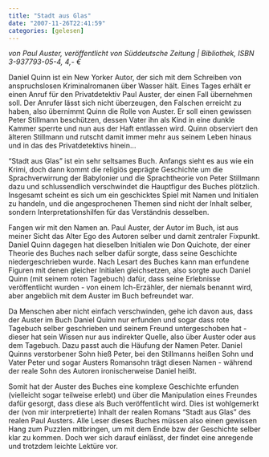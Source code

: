 ```yaml
---
title: "Stadt aus Glas"
date: "2007-11-26T22:41:59"
categories: [gelesen]
---
```


*von Paul Auster,
veröffentlicht von Süddeutsche Zeitung | Bibliothek, ISBN 3-937793-05-4, 4,- €*

Daniel Quinn ist ein New Yorker Autor, der sich mit dem Schreiben von anspruchslosen Kriminalromanen über Wasser hält. Eines Tages erhält er einen Anruf für den Privatdetektiv Paul Auster, der einen Fall übernehmen soll. Der Anrufer lässt sich nicht überzeugen, den Falschen erreicht zu haben, also übernimmt Quinn die Rolle von Auster. Er soll einen gewissen Peter Stillmann beschützen, dessen Vater ihn als Kind in eine dunkle Kammer sperrte und nun aus der Haft entlassen wird. Quinn observiert den älteren Stillmann und rutscht damit immer mehr aus seinem Leben hinaus und in das des Privatdetektivs hinein...

"Stadt aus Glas" ist ein sehr seltsames Buch. Anfangs sieht es aus wie ein Krimi, doch dann kommt die religiös geprägte Geschichte um die Sprachverwirrung der Babylonier und die Sprachtheorie von Peter Stillmann dazu und schlussendlich verschwindet die Hauptfigur des Buches plötzlich. Insgesamt scheint es sich um ein geschicktes Spiel mit Namen und Initialen zu handeln, und die angesprochenen Themen sind nicht der Inhalt selber, sondern Interpretationshilfen für das Verständnis desselben.

Fangen wir mit den Namen an. Paul Auster, der Autor im Buch, ist aus meiner Sicht das Alter Ego des Autoren selber und damit zentraler Fixpunkt. Daniel Quinn dagegen hat dieselben Initialen wie Don Quichote, der einer Theorie des Buches nach selber dafür sorgte, dass seine Geschichte niedergeschrieben wurde. Nach Lesart des Buches kann man erfundene Figuren mit denen gleicher Initialen gleichsetzen, also sorgte auch Daniel Quinn (mit seinem roten Tagebuch) dafür, dass seine Erlebnisse veröffentlicht wurden - von einem Ich-Erzähler, der niemals benannt wird, aber angeblich mit dem Auster im Buch befreundet war.

Da Menschen aber nicht einfach verschwinden, gehe ich davon aus, dass der Auster im Buch Daniel Quinn nur erfunden und sogar dass rote Tagebuch selber geschrieben und seinem Freund untergeschoben hat - dieser hat sein Wissen nur aus indirekter Quelle, also über Auster oder aus dem Tagebuch. Dazu passt auch die Häufung der Namen Peter. Daniel Quinns verstorbener Sohn hieß Peter, bei den Stillmanns heißen Sohn und Vater Peter und sogar Austers Romansohn trägt diesen Namen - während der reale Sohn des Autoren ironischerweise Daniel heißt.

Somit hat der Auster des Buches eine komplexe Geschichte erfunden (vielleicht sogar teilweise erlebt) und über die Manipulation eines Freundes dafür gesorgt, dass diese als Buch veröffentlicht wird. Dies ist wohlgemerkt der (von mir interpretierte) Inhalt der realen Romans "Stadt aus Glas" des realen Paul Austers. Alle Leser dieses Buches müssen also einen gewissen Hang zum Puzzlen mitbringen, um mit dem Ende bzw der Geschichte selber klar zu kommen. Doch wer sich darauf einlässt, der findet eine anregende und trotzdem leichte Lektüre vor.
